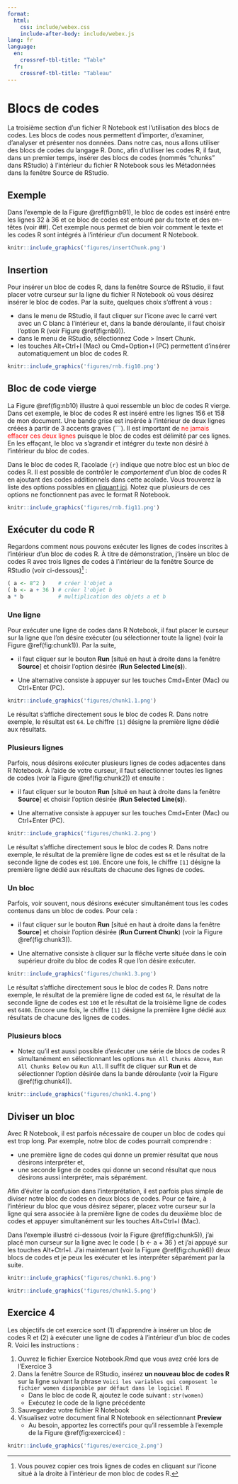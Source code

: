 ```yaml
---
format:
  html:
    css: include/webex.css
    include-after-body: include/webex.js
lang: fr
language:
  en:
    crossref-tbl-title: "Table"
  fr:
    crossref-tbl-title: "Tableau"
---
```


# Blocs de codes

La troisième section d'un fichier R Notebook est l'utilisation des blocs de codes. Les blocs de codes nous permettent d'importer, d'examiner, d'analyser et présenter nos données. Dans notre cas, nous allons utiliser des blocs de codes du langage R. Donc, afin d'utiliser les codes R, il faut, dans un premier temps, insérer des blocs de codes (nommés "chunks" dans RStudio) à l'intérieur du fichier R Notebook sous les Métadonnées dans la fenêtre Source de RStudio.

## Exemple

Dans l'exemple de la Figure \@ref(fig:nb91), le bloc de codes est inséré entre les lignes 32 à 36 et ce bloc de codes est entouré par du texte et des en-têtes (voir ##). Cet exemple nous permet de bien voir comment le texte et les codes R sont intégrés à l'intérieur d'un document R Notebook.

```r
knitr::include_graphics('figures/insertChunk.png')
```

## Insertion

Pour insérer un bloc de codes R, dans la fenêtre Source de RStudio, il faut placer votre curseur sur la ligne du fichier R Notebook où vous désirez insérer le bloc de codes. Par la suite, quelques choix s'offrent à vous :

- dans le menu de RStudio, il faut cliquer sur l'icone avec le carré vert avec un C blanc à l'intérieur et, dans la bande déroulante, il faut choisir l'option R (voir Figure \@ref(fig:nb9)). 
- dans le menu de RStudio, sélectionnez Code > Insert Chunk. 
- les touches Alt+Ctrl+I (Mac) ou Cmd+Option+I (PC) permettent d'insérer automatiquement un bloc de codes R.

```r
knitr::include_graphics('figures/rnb.fig10.png')
```

## Bloc de code vierge

La Figure \@ref(fig:nb10) illustre à quoi ressemble un bloc de codes R vierge. Dans cet exemple, le bloc de codes R est inséré entre les lignes 156 et 158 de mon document. Une bande grise est insérée à l'intérieur de deux lignes créées à partir de 3 accents graves (```). Il est important de <font color = "red">ne jamais effacer ces deux lignes</font> puisque le bloc de codes est délimité par ces lignes. En les effaçant, le bloc va s'agrandir et intégrer du texte non désiré à l'intérieur du bloc de codes.

Dans le bloc de codes R, l'acolade `{r}` indique que notre bloc est un bloc de codes R. Il est possible de contrôler le _comportement_ d'un bloc de codes R en ajoutant des codes additionnels dans cette acolade. Vous trouverez la liste des options possibles en [cliquant ici](https://bookdown.org/yihui/rmarkdown/r-code.html). Notez que plusieurs de ces options ne fonctionnent pas avec le format R Notebook.

```r
knitr::include_graphics('figures/rnb.fig11.png')
```

## Exécuter du code R

Regardons comment nous pouvons exécuter les lignes de codes inscrites à l'intérieur d'un bloc de codes R. À titre de démonstration, j'insère un bloc de codes R avec trois lignes de codes à l'intérieur de la fenêtre Source de RStudio (voir ci-dessous)[^iconebloc] :

[^iconebloc]: Vous pouvez copier ces trois lignes de codes en cliquant sur l'icone situé à la droite à l'intérieur de mon bloc de codes R.

```r
( a <- 8^2 )    # créer l'objet a
( b <- a + 36 ) # créer l'objet b
a * b           # multiplication des objets a et b
```

### Une ligne

Pour exécuter une ligne de codes dans R Notebook, il faut placer le curseur sur la ligne que l'on désire exécuter (ou sélectionner toute la ligne) (voir la Figure \@ref(fig:chunk1)). Par la suite,

- il faut cliquer sur le bouton **Run** [situé en haut à droite dans la fenêtre **Source**] et choisir l'option désirée (**Run Selected Line(s)**). 

- Une alternative consiste à appuyer sur les touches Cmd+Enter (Mac) ou Ctrl+Enter (PC).

```r
knitr::include_graphics('figures/chunk1.1.png')
```

Le résultat s'affiche directement sous le bloc de codes R. Dans notre exemple, le résultat est `64`. Le chiffre `[1]` désigne la première ligne dédié aux résultats.


### Plusieurs lignes

Parfois, nous désirons exécuter plusieurs lignes de codes adjacentes dans R Notebook. À l'aide de votre curseur, il faut sélectionner toutes les lignes de codes (voir la Figure \@ref(fig:chunk2)) et ensuite :

- il faut cliquer sur le bouton **Run** [situé en haut à droite dans la fenêtre **Source**] et choisir l'option désirée (**Run Selected Line(s)**). 

- Une alternative consiste à appuyer sur les touches Cmd+Enter (Mac) ou Ctrl+Enter (PC).

```r
knitr::include_graphics('figures/chunk1.2.png')
```

Le résultat s'affiche directement sous le bloc de codes R. Dans notre exemple, le résultat de la première ligne de codes est `64` et le résultat de la seconde ligne de codes est `100`. Encore une fois, le chiffre `[1]` désigne la première ligne dédié aux résultats de chacune des lignes de codes.

### Un bloc

Parfois, voir souvent, nous désirons exécuter simultanément tous les codes contenus dans un bloc de codes. Pour cela :

- il faut cliquer sur le bouton **Run** [situé en haut à droite dans la fenêtre **Source**] et choisir l'option désirée (**Run Current Chunk**) (voir la Figure \@ref(fig:chunk3)). 

- Une alternative consiste à cliquer sur la flêche verte située dans le coin supérieur droite du bloc de codes R que l'on désire exécuter.

```r
knitr::include_graphics('figures/chunk1.3.png')
```

Le résultat s'affiche directement sous le bloc de codes R. Dans notre exemple, le résultat de la première ligne de coded est `64`, le résultat de la seconde ligne de codes est `100` et le résultat de la troisième ligne de codes est `6400`. Encore une fois, le chiffre `[1]` désigne la première ligne dédié aux résultats de chacune des lignes de codes.

### Plusieurs blocs

- Notez qu'il est aussi possible d'exécuter une série de blocs de codes R simultanément en sélectionnant les options `Run All Chunks Above`, `Run All Chunks Below` ou `Run All`. Il suffit de cliquer sur **Run** et de sélectionner l'option désirée dans la bande déroulante (voir la Figure \@ref(fig:chunk4)).

```r
knitr::include_graphics('figures/chunk1.4.png')
```

## Diviser un bloc

Avec R Notebook, il est parfois nécessaire de couper un bloc de codes qui est trop long. Par exemple, notre bloc de codes pourrait comprendre :

- une première ligne de codes qui donne un premier résultat que nous désirons interpréter et,
- une seconde ligne de codes qui donne un second résultat que nous désirons aussi interpréter, mais séparément. 

Afin d'éviter la confusion dans l'interprétation, il est parfois plus simple de diviser notre bloc de codes en deux blocs de codes. Pour ce faire, à l'intérieur du bloc que vous désirez séparer, placez votre curseur sur la ligne qui sera associée à la première ligne de codes du deuxième bloc de codes et appuyer simultanément sur les touches Alt+Ctrl+I (Mac). 

Dans l'exemple illustré ci-dessous (voir la Figure \@ref(fig:chunk5)), j'ai placé mon curseur sur la ligne avec le code ( b <- a + 36 ) et j'ai appuyé sur les touches Alt+Ctrl+I. J'ai maintenant (voir la Figure \@ref(fig:chunk6)) deux blocs de codes et je peux les exécuter et les interpréter séparément par la suite. 

```r
knitr::include_graphics('figures/chunk1.6.png')
```

```r
knitr::include_graphics('figures/chunk1.5.png')
```

## Exercice 4

Les objectifs de cet exercice sont (1) d'apprendre à insérer un bloc de codes R et (2) à exécuter une ligne de codes à l'intérieur d'un bloc de codes R. Voici les instructions :

1. Ouvrez le fichier Exercice Notebook.Rmd que vous avez créé lors de l'Exercice 3 
2. Dans la fenêtre Source de RStudio, insérez **un nouveau bloc de codes R** sur la ligne suivant la phrase `Voici les variables qui composent le fichier women disponible par défaut dans le logiciel R`
    + Dans le bloc de code R, ajoutez le code suivant : `str(women)`
    + Exécutez le code de la ligne précédente
3. Sauvegardez votre fichier R Notebook
4. Visualisez votre document final R Notebook en sélectionnant **Preview**
    + Au besoin, apportez les correctifs pour qu'il ressemble à l'exemple de la Figure \@ref(fig:exercice4) :

```r
knitr::include_graphics('figures/exercice_2.png')
```
